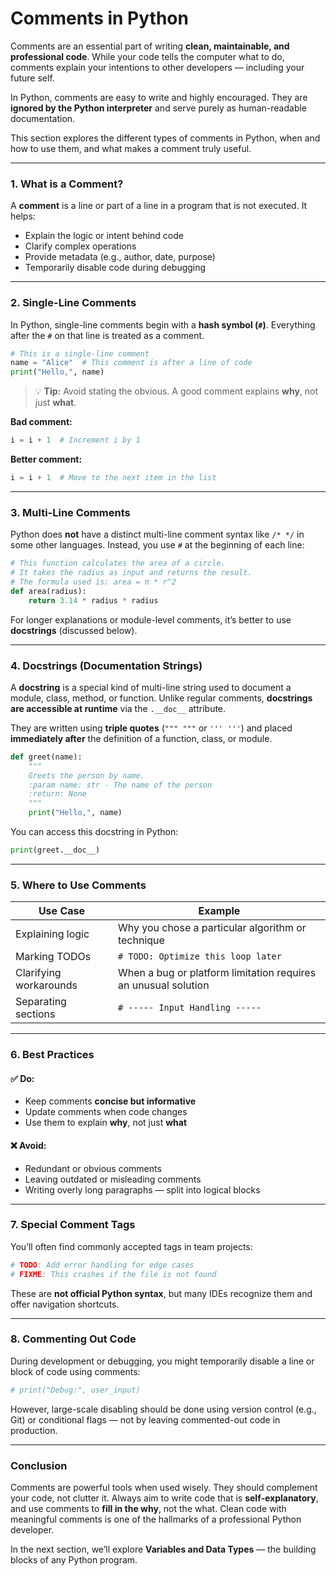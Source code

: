 # Comments in Python

Comments are an essential part of writing **clean, maintainable, and professional code**. While your code tells the computer what to do, comments explain your intentions to other developers — including your future self.

In Python, comments are easy to write and highly encouraged. They are **ignored by the Python interpreter** and serve purely as human-readable documentation.

This section explores the different types of comments in Python, when and how to use them, and what makes a comment truly useful.

---

### 1. What is a Comment?

A **comment** is a line or part of a line in a program that is not executed. It helps:

- Explain the logic or intent behind code
- Clarify complex operations
- Provide metadata (e.g., author, date, purpose)
- Temporarily disable code during debugging

---

### 2. Single-Line Comments

In Python, single-line comments begin with a **hash symbol (`#`)**. Everything after the `#` on that line is treated as a comment.

```python filename="single_line.py" {1, 2} copy
# This is a single-line comment
name = "Alice"  # This comment is after a line of code
print("Hello,", name)
```

> 💡 **Tip:** Avoid stating the obvious. A good comment explains **why**, not just **what**.

**Bad comment:**

```python
i = i + 1  # Increment i by 1
```

**Better comment:**

```python
i = i + 1  # Move to the next item in the list
```

---

### 3. Multi-Line Comments

Python does **not** have a distinct multi-line comment syntax like `/* */` in some other languages. Instead, you use `#` at the beginning of each line:

```python filename="multi_line.py" {1, 2, 3}
# This function calculates the area of a circle.
# It takes the radius as input and returns the result.
# The formula used is: area = π * r^2
def area(radius):
    return 3.14 * radius * radius
```

For longer explanations or module-level comments, it’s better to use **docstrings** (discussed below).

---

### 4. Docstrings (Documentation Strings)

A **docstring** is a special kind of multi-line string used to document a module, class, method, or function. Unlike regular comments, **docstrings are accessible at runtime** via the `.__doc__` attribute.

They are written using **triple quotes** (`""" """` or `''' '''`) and placed **immediately after** the definition of a function, class, or module.

```python filename="docstring_example.py" {1, 2, 3, 4}
def greet(name):
    """
    Greets the person by name.
    :param name: str - The name of the person
    :return: None
    """
    print("Hello,", name)
```

You can access this docstring in Python:

```python filename="access_docstring.py" {3}
print(greet.__doc__)
```

---

### 5. Where to Use Comments

| Use Case               | Example                                                        |
| ---------------------- | -------------------------------------------------------------- |
| Explaining logic       | Why you chose a particular algorithm or technique              |
| Marking TODOs          | `# TODO: Optimize this loop later`                             |
| Clarifying workarounds | When a bug or platform limitation requires an unusual solution |
| Separating sections    | `# ----- Input Handling -----`                                 |

---

### 6. Best Practices

#### ✅ Do:

- Keep comments **concise but informative**
- Update comments when code changes
- Use them to explain **why**, not just **what**

#### ❌ Avoid:

- Redundant or obvious comments
- Leaving outdated or misleading comments
- Writing overly long paragraphs — split into logical blocks

---

### 7. Special Comment Tags

You’ll often find commonly accepted tags in team projects:

```python filename="todo_fixme.py" {1, 2}
# TODO: Add error handling for edge cases
# FIXME: This crashes if the file is not found
```

These are **not official Python syntax**, but many IDEs recognize them and offer navigation shortcuts.

---

### 8. Commenting Out Code

During development or debugging, you might temporarily disable a line or block of code using comments:

```python filename="commenting_out.py" {2}
# print("Debug:", user_input)
```

However, large-scale disabling should be done using version control (e.g., Git) or conditional flags — not by leaving commented-out code in production.

---

### Conclusion

Comments are powerful tools when used wisely. They should complement your code, not clutter it. Always aim to write code that is **self-explanatory**, and use comments to **fill in the why**, not the what. Clean code with meaningful comments is one of the hallmarks of a professional Python developer.

In the next section, we’ll explore **Variables and Data Types** — the building blocks of any Python program.
